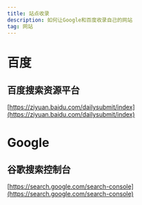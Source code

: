 ```yaml
---
title: 站点收录
description: 如何让Google和百度收录自己的网站
tag: 网站
---
```


# 百度

## 百度搜索资源平台

[https://ziyuan.baidu.com/dailysubmit/index](https://ziyuan.baidu.com/dailysubmit/index)

# Google

## 谷歌搜索控制台

[https://search.google.com/search-console](https://search.google.com/search-console)
